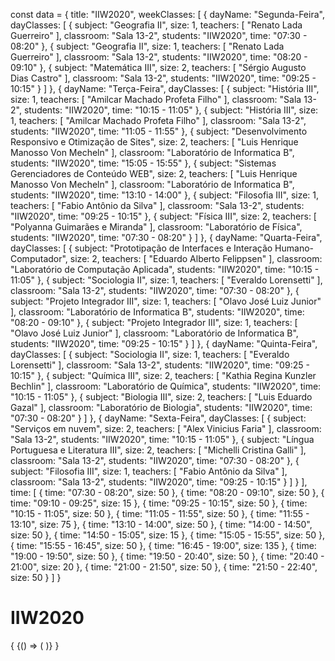 const data = {
  title: "IIW2020",
  weekClasses: [
    {
      dayName: "Segunda-Feira",
      dayClasses: [
        {
          subject: "Geografia II",
          size: 1,
          teachers: [
            "Renato Lada Guerreiro"
          ],
          classroom: "Sala 13-2",
          students: "IIW2020",
          time: "07:30 - 08:20"
        },
        {
          subject: "Geografia II",
          size: 1,
          teachers: [
            "Renato Lada Guerreiro"
          ],
          classroom: "Sala 13-2",
          students: "IIW2020",
          time: "08:20 - 09:10"
        },
        {
          subject: "Matemática III",
          size: 2,
          teachers: [
            "Sérgio Augusto Dias Castro"
          ],
          classroom: "Sala 13-2",
          students: "IIW2020",
          time: "09:25 - 10:15"
        }
      ]
    },
    {
      dayName: "Terça-Feira",
      dayClasses: [
        {
          subject: "História III",
          size: 1,
          teachers: [
            "Amilcar Machado Profeta Filho"
          ],
          classroom: "Sala 13-2",
          students: "IIW2020",
          time: "10:15 - 11:05"
        },
        {
          subject: "História III",
          size: 1,
          teachers: [
            "Amilcar Machado Profeta Filho"
          ],
          classroom: "Sala 13-2",
          students: "IIW2020",
          time: "11:05 - 11:55"
        },
        {
          subject: "Desenvolvimento Responsivo e Otimização de Sites",
          size: 2,
          teachers: [
            "Luis Henrique Manosso Von Mecheln"
          ],
          classroom: "Laboratório de Informatica B",
          students: "IIW2020",
          time: "15:05 - 15:55"
        },
        {
          subject: "Sistemas Gerenciadores de Conteúdo WEB",
          size: 2,
          teachers: [
            "Luis Henrique Manosso Von Mecheln"
          ],
          classroom: "Laboratório de Informatica B",
          students: "IIW2020",
          time: "13:10 - 14:00"
        },
        {
          subject: "Filosofia III",
          size: 1,
          teachers: [
            "Fabio Antônio da Silva"
          ],
          classroom: "Sala 13-2",
          students: "IIW2020",
          time: "09:25 - 10:15"
        },
        {
          subject: "Física III",
          size: 2,
          teachers: [
            "Polyanna Guimarães e Miranda"
          ],
          classroom: "Laboratório de Física",
          students: "IIW2020",
          time: "07:30 - 08:20"
        }
      ]
    },
    {
      dayName: "Quarta-Feira",
      dayClasses: [
        {
          subject: "Prototipação de Interfaces e Interação Humano-Computador",
          size: 2,
          teachers: [
            "Eduardo Alberto Felippsen"
          ],
          classroom: "Laboratório de Computação Aplicada",
          students: "IIW2020",
          time: "10:15 - 11:05"
        },
        {
          subject: "Sociologia II",
          size: 1,
          teachers: [
            "Everaldo Lorensetti"
          ],
          classroom: "Sala 13-2",
          students: "IIW2020",
          time: "07:30 - 08:20"
        },
        {
          subject: "Projeto Integrador III",
          size: 1,
          teachers: [
            "Olavo José Luiz Junior"
          ],
          classroom: "Laboratório de Informatica B",
          students: "IIW2020",
          time: "08:20 - 09:10"
        },
        {
          subject: "Projeto Integrador III",
          size: 1,
          teachers: [
            "Olavo José Luiz Junior"
          ],
          classroom: "Laboratório de Informatica B",
          students: "IIW2020",
          time: "09:25 - 10:15"
        }
      ]
    },
    {
      dayName: "Quinta-Feira",
      dayClasses: [
        {
          subject: "Sociologia II",
          size: 1,
          teachers: [
            "Everaldo Lorensetti"
          ],
          classroom: "Sala 13-2",
          students: "IIW2020",
          time: "09:25 - 10:15"
        },
        {
          subject: "Química III",
          size: 2,
          teachers: [
            "Kathia Regina Kunzler Bechlin"
          ],
          classroom: "Laboratório de Química",
          students: "IIW2020",
          time: "10:15 - 11:05"
        },
        {
          subject: "Biologia III",
          size: 2,
          teachers: [
            "Luis Eduardo Gazal"
          ],
          classroom: "Laboratório de Biologia",
          students: "IIW2020",
          time: "07:30 - 08:20"
        }
      ]
    },
    {
      dayName: "Sexta-Feira",
      dayClasses: [
        {
          subject: "Serviços em nuvem",
          size: 2,
          teachers: [
            "Alex Vinicius Faria"
          ],
          classroom: "Sala 13-2",
          students: "IIW2020",
          time: "10:15 - 11:05"
        },
        {
          subject: "Língua Portuguesa e Literatura III",
          size: 2,
          teachers: [
            "Michelli Cristina Galli"
          ],
          classroom: "Sala 13-2",
          students: "IIW2020",
          time: "07:30 - 08:20"
        },
        {
          subject: "Filosofia III",
          size: 1,
          teachers: [
            "Fabio Antônio da Silva"
          ],
          classroom: "Sala 13-2",
          students: "IIW2020",
          time: "09:25 - 10:15"
        }
      ]
    }
  ],
  time: [
    {
      time: "07:30 - 08:20",
      size: 50
    },
    {
      time: "08:20 - 09:10",
      size: 50
    },
    {
      time: "09:10 - 09:25",
      size: 15
    },
    {
      time: "09:25 - 10:15",
      size: 50
    },
    {
      time: "10:15 - 11:05",
      size: 50
    },
    {
      time: "11:05 - 11:55",
      size: 50
    },
    {
      time: "11:55 - 13:10",
      size: 75
    },
    {
      time: "13:10 - 14:00",
      size: 50
    },
    {
      time: "14:00 - 14:50",
      size: 50
    },
    {
      time: "14:50 - 15:05",
      size: 15
    },
    {
      time: "15:05 - 15:55",
      size: 50
    },
    {
      time: "15:55 - 16:45",
      size: 50
    },
    {
      time: "16:45 - 19:00",
      size: 135
    },
    {
      time: "19:00 - 19:50",
      size: 50
    },
    {
      time: "19:50 - 20:40",
      size: 50
    },
    {
      time: "20:40 - 21:00",
      size: 20
    },
    {
      time: "21:00 - 21:50",
      size: 50
    },
    {
      time: "21:50 - 22:40",
      size: 50
    }
  ]
}

# IIW2020

<div>
  {
    <BrowserOnly>
      {() => (
        <Grid
          title={data.title}
          weekClasses={data.weekClasses}
          time={data.time}
        />
      )}
    </BrowserOnly>
  }
</div>
